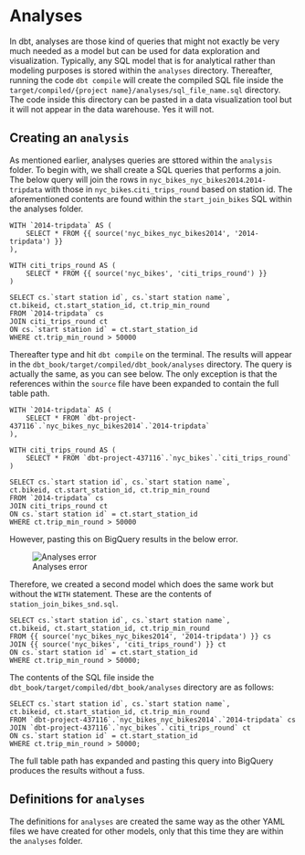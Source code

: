 # Analyses 

In dbt, analyses are those kind of queries that might not exactly be very much needed as a model but can be used for data exploration and visualization. Typically, any SQL model that is for analytical rather than modeling purposes is stored within the `analyses` directory. Thereafter, running the code `dbt compile` will create the compiled SQL file inside the `target/compiled/{project name}/analyses/sql_file_name.sql` directory. The code inside this directory can be pasted in a data visualization tool but it will not appear in the data warehouse. Yes it will not. 

## Creating an `analysis`

As mentioned earlier, analyses queries are sttored within the `analysis` folder. To begin with, we shall create a SQL queries that performs a join. The below query will join the rows in `nyc_bikes_nyc_bikes2014`.`2014-tripdata` with those in `nyc_bikes`.`citi_trips_round` based on station id. The aforementioned contents are found within the `start_join_bikes` SQL within the analyses folder. 

```
WITH `2014-tripdata` AS (
    SELECT * FROM {{ source('nyc_bikes_nyc_bikes2014', '2014-tripdata') }}
), 

WITH citi_trips_round AS (
    SELECT * FROM {{ source('nyc_bikes', 'citi_trips_round') }}
)

SELECT cs.`start station id`, cs.`start station name`, 
ct.bikeid, ct.start_station_id, ct.trip_min_round 
FROM `2014-tripdata` cs 
JOIN citi_trips_round ct 
ON cs.`start station id` = ct.start_station_id
WHERE ct.trip_min_round > 50000

```

Thereafter type and hit `dbt compile` on the terminal. The results will appear in the `dbt_book/target/compiled/dbt_book/analyses` directory. The query is actually the same, as you can see below. The only exception is that the references within the `source` file have been expanded to contain the full table path.

```
WITH `2014-tripdata` AS (
    SELECT * FROM `dbt-project-437116`.`nyc_bikes_nyc_bikes2014`.`2014-tripdata`
), 

WITH citi_trips_round AS (
    SELECT * FROM `dbt-project-437116`.`nyc_bikes`.`citi_trips_round`
)

SELECT cs.`start station id`, cs.`start station name`, 
ct.bikeid, ct.start_station_id, ct.trip_min_round 
FROM `2014-tripdata` cs 
JOIN citi_trips_round ct 
ON cs.`start station id` = ct.start_station_id
WHERE ct.trip_min_round > 50000
```

However, pasting this on BigQuery results in the below error. 

![Analyses error](./images/analyses_error.png)

Therefore, we created a second model which does the same work but without the `WITH` statement. These are the contents of `station_join_bikes_snd.sql`. 


```
SELECT cs.`start station id`, cs.`start station name`, 
ct.bikeid, ct.start_station_id, ct.trip_min_round 
FROM {{ source('nyc_bikes_nyc_bikes2014', '2014-tripdata') }} cs 
JOIN {{ source('nyc_bikes', 'citi_trips_round') }} ct 
ON cs.`start station id` = ct.start_station_id
WHERE ct.trip_min_round > 50000;

```

The contents of the SQL file inside the `dbt_book/target/compiled/dbt_book/analyses` directory are as follows:

```
SELECT cs.`start station id`, cs.`start station name`, 
ct.bikeid, ct.start_station_id, ct.trip_min_round 
FROM `dbt-project-437116`.`nyc_bikes_nyc_bikes2014`.`2014-tripdata` cs 
JOIN `dbt-project-437116`.`nyc_bikes`.`citi_trips_round` ct 
ON cs.`start station id` = ct.start_station_id
WHERE ct.trip_min_round > 50000;
```

The full table path has expanded and pasting this query into BigQuery produces the results without a fuss. 



## Definitions for `analyses`

The definitions for `analyses` are created the same way as the other YAML files we have created for other models, only that this time they are within the `analyses` folder. 

























